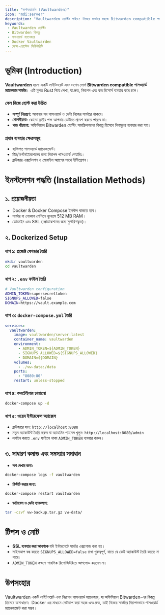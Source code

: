 ```yaml
---
title: "ভল্টওয়ার্ডেন (Vaultwarden)"
icon: "mdi:server"
description: "Vaultwarden হোস্টিং গাইড: নিজের সার্ভারে সহজে Bitwarden compatible পাসওয়ার্ড ম্যানেজার ডিপ্লয় করার পূর্ণাঙ্গ নির্দেশিকা।"
keywords: 
 - Vaultwarden হোস্টিং
 - Bitwarden বিকল্প
 - পাসওয়ার্ড ম্যানেজার
 - Docker Vaultwarden
 - সেল্ফ-হোস্টেড সিকিউরিটি
---
```


# ভূমিকা (Introduction)

**Vaultwarden** হলো একটি লাইটওয়েট এবং ওপেন সোর্স **Bitwarden compatible পাসওয়ার্ড ম্যানেজার সার্ভার**। এটি মূলত Rust দিয়ে লেখা, যা দ্রুত, নিরাপদ এবং কম রিসোর্স ব্যবহার করে চলে।  

### কেন নিজে হোস্ট করা উচিত
- **সম্পূর্ণ নিয়ন্ত্রণ:** আপনার সব পাসওয়ার্ড ও ডেটা নিজের সার্ভারে থাকবে।  
- **গোপনীয়তা:** কোনো তৃতীয় পক্ষ আপনার ডেটাতে প্রবেশ করতে পারবে না।  
- **খরচ বাঁচানো:** অফিসিয়াল Bitwarden হোস্টিং সাবস্ক্রিপশনের বিকল্প হিসেবে বিনামূল্যে ব্যবহার করা যায়।  

### প্রধান ব্যবহার ক্ষেত্রসমূহ
- ব্যক্তিগত পাসওয়ার্ড ম্যানেজমেন্ট।  
- টিম/অর্গানাইজেশনের জন্য নিরাপদ পাসওয়ার্ড শেয়ারিং।  
- ব্রাউজার এক্সটেনশন ও মোবাইল অ্যাপের সাথে ইন্টিগ্রেশন।  

# ইনস্টলেশন পদ্ধতি (Installation Methods)

## ১. প্রয়োজনীয়তা
- Docker & Docker Compose ইনস্টল থাকতে হবে।  
- সার্ভার বা লোকাল মেশিনে ন্যূনতম 512 MB RAM।  
- ডোমেইন এবং SSL (প্রোডাকশনের জন্য সুপারিশকৃত)।  

## ২. Dockerized Setup

### ধাপ ১: প্রজেক্ট ফোল্ডার তৈরি

```bash
mkdir vaultwarden
cd vaultwarden
```

### ধাপ ২: `.env` ফাইল তৈরি

```bash title=".env"
# Vaultwarden configuration
ADMIN_TOKEN=supersecrettoken
SIGNUPS_ALLOWED=false
DOMAIN=https://vault.example.com
```

### ধাপ ৩: `docker-compose.yml` তৈরি

```yaml title="docker-compose.yml"
services:
  vaultwarden:
    image: vaultwarden/server:latest
    container_name: vaultwarden
    environment:
      - ADMIN_TOKEN=${ADMIN_TOKEN}
      - SIGNUPS_ALLOWED=${SIGNUPS_ALLOWED}
      - DOMAIN=${DOMAIN}
    volumes:
      - ./vw-data:/data
    ports:
      - "8080:80"
    restart: unless-stopped
```

### ধাপ ৪: কনটেইনার চালানো

```bash
docker-compose up -d
```

### ধাপ ৫: ওয়েব ইন্টারফেস অ্যাক্সেস

* ব্রাউজারে যান: `http://localhost:8080`
* নতুন অ্যাকাউন্ট তৈরি করুন বা অ্যাডমিন প্যানেল খুলুন:
  `http://localhost:8080/admin`
* লগইন করতে `.env` ফাইলে থাকা `ADMIN_TOKEN` ব্যবহার করুন।

## ৩. সাধারণ কমান্ড এবং সমস্যার সমাধান

* **লগ দেখার জন্য:**

```bash
docker-compose logs -f vaultwarden
```

* **রিস্টার্ট করার জন্য:**

```bash
docker-compose restart vaultwarden
```

* **ডাটাবেস ও ডেটা ব্যাকআপ:**

```bash
tar -czvf vw-backup.tar.gz vw-data/
```

# টিপস ও নোট

* **SSL ব্যবহার করা আবশ্যক** যদি ইন্টারনেটে সার্ভার এক্সপোজ করা হয়।
* সাইনআপ বন্ধ করতে `SIGNUPS_ALLOWED=false` রাখা গুরুত্বপূর্ণ, যাতে যে কেউ অ্যাকাউন্ট তৈরি করতে না পারে।
* `ADMIN_TOKEN` কখনো পাবলিক রিপোজিটরিতে আপলোড করবেন না।

# উপসংহার

Vaultwarden একটি লাইটওয়েট এবং নিরাপদ পাসওয়ার্ড ম্যানেজার, যা অফিসিয়াল Bitwarden-এর বিকল্প হিসেবে অসাধারণ। Docker এর মাধ্যমে সেটআপ করা সহজ এবং দ্রুত, তাই নিজের সার্ভারে নিরাপদভাবে পাসওয়ার্ড ম্যানেজমেন্ট করা সম্ভব।